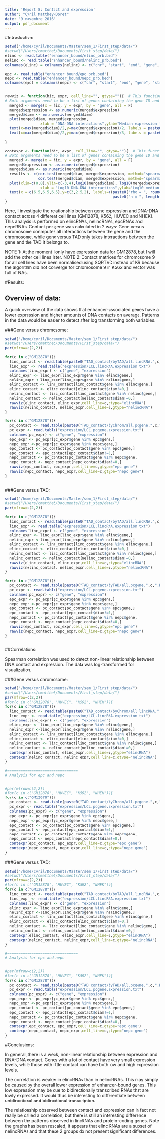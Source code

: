```yaml
---
title: 'Report 8: Contact and expression'
author: "Cyril Matthey-Doret"
date: "9 novembre 2016"
output: pdf_document
---
```


#Introduction: 

```r
setwd("/home/cyril/Documents/Master/sem_1/First_step/data/")
#setwd("/Users/cmatthe5/Documents/First_step/data/")
elinc <- read.table("enhancer_bound/elinc_prb.bed")
nelinc <- read.table("enhancer_bound/nelinc_prb.bed")
colnames(elinc) = colnames(nelinc) <- c("chr", "start", "end", "gene", "strand")

epc <- read.table("enhancer_bound/epc_prb.bed")
nepc <- read.table("enhancer_bound/nepc_prb.bed")
colnames(epc) = colnames(nepc) <- c("chr", "start", "end", "gene", "strand")


rawviz <- function(hic, expr, cell_line="", gtype=""){  # This function computes the correlation between expression and DNA contacts for a set of genes.
# Both arguments need to be a list of genes containing the gene ID and its median expression level/amount of DNA-DNA contact.
  merged <- merge(x = hic, y = expr, by = "gene", all = F)
  merged$expression <- as.numeric(merged$expression)
  merged$diam <- as.numeric(merged$diam)
  plot(merged$diam, merged$expression, 
                xlab = "DNA-DNA interactions",ylab="Median expression levels", main=paste(cell_line,gtype,sep=": "),pch=".")
  text(x=max(merged$diam)/2,y=max(merged$expression)/2, labels = paste0("Median expression: ", round(median(merged$expression),3)))
  text(x=max(merged$diam)/2,y=max(merged$expression)/3, labels = paste0("Median interactions: ", round(median(merged$diam),3)))
  
}

contexpr <- function(hic, expr, cell_line="", gtype=""){  # This function computes the correlation between expression and DNA contacts for a set of genes.
# Both arguments need to be a list of genes containing the gene ID and its median expression level/amount of DNA-DNA contact.
  merged <- merge(x = hic, y = expr, by = "gene", all = F)
  merged$expression <- as.numeric(merged$expression)
  merged$diam <- as.numeric(merged$diam)
  results <- c(cor.test(merged$diam, merged$expression, method="spearman")$estimate, 
               cor.test(merged$diam, merged$expression, method="spearman")$p.value)
  plot(xlim=c(0,8),ylim=c(-3,4),log10(merged$diam), log10(merged$expression), pch=".", 
                xlab = "Log10 DNA-DNA interactions",ylab="Log10 median expression levels", main=paste(cell_line,gtype,sep=": "))
  text(x = c(6.5,6.5,6.5),y=c(3,2.5,2), labels=c(paste0("rho = ", round(results[1],3)), paste0("p-value = ", round(results[2],3)),
                                                 paste0("n = ", length(merged$diam))))
}


```

Here, I investigate the relationship between gene expression and DNA-DNA contact across 4 different cell lines (GM12878, K562, HUVEC and NHEK). This analysis is performed on elincRNAs, nelincRNAs, epcRNAs and nepcRNAs. Contact per gene was calculated in 2 ways: Gene versus chromosome conmputes all interactions between the gene and the chromosome, while gene versus TAD only takes interactions between the gene and the TAD it belongs to.

NOTE 1: At the moment I only have expression data for GM12878, but I will add the other cell lines later.
NOTE 2: Contact matrices for chromosome 9 for all cell lines have been normalised using SQRTVC instead of KR because the algorithm did not converge for chromosome 9 in K562 and vector was full of NAs.


#Results: 

## Overview of data:


A quick overview of the data shows that enhancer-associated genes have a lower expression and higher amounts of DNA contacts on average. Patterns in the data would be easier to detect after log transforming both variables.

###Gene versus chromosome:

```r

setwd("/home/cyril/Documents/Master/sem_1/First_step/data/")
#setwd("/Users/cmatthe5/Documents/First_step/data/")
par(mfrow=c(2,2))

for(c in c("GM12878")){
  linc_contact <- read.table(paste0("TAD_contact/byTAD/all.lincRNA.",c,".HiC.contact.txt"), header=T)
  linc_expr <- read.table("expression/LCL.lincRNA.expression.txt")
  colnames(linc_expr) <- c("gene", "expression")
  elinc_expr <- linc_expr[linc_expr$gene %in% elinc$gene,]
  nelinc_expr <-linc_expr[linc_expr$gene %in% nelinc$gene,]
  elinc_contact <- linc_contact[linc_contact$gene %in% elinc$gene,]
  elinc_contact <- elinc_contact[elinc_contact$diam!=0,]
  nelinc_contact <- linc_contact[linc_contact$gene %in% nelinc$gene,]
  nelinc_contact <- nelinc_contact[nelinc_contact$diam!=0,]
  rawviz(elinc_contact, elinc_expr,cell_line=c,gtype="elincRNA")
  rawviz(nelinc_contact, nelinc_expr,cell_line=c,gtype="nelincRNA")
}

for(c in c("GM12878")){
  pc_contact <- read.table(paste0("TAD_contact/byChrom/all.pcgene.",c,".HiC.contact.txt"), header=T)
  pc_expr <- read.table("expression/LCL.pcgene.expression.txt")
  colnames(pc_expr) <- c("gene", "expression")
  epc_expr <- pc_expr[pc_expr$gene %in% epc$gene,]
  nepc_expr <-pc_expr[pc_expr$gene %in% nepc$gene,]
  epc_contact <- pc_contact[pc_contact$gene %in% epc$gene,]
  epc_contact <- epc_contact[epc_contact$diam!=0,]
  nepc_contact <- pc_contact[pc_contact$gene %in% nepc$gene,]
  nepc_contact <- nepc_contact[nepc_contact$diam!=0,]
  rawviz(epc_contact, epc_expr,cell_line=c,gtype="epc gene")
  rawviz(nepc_contact, nepc_expr,cell_line=c,gtype="nepc gene")
}



```

###Gene versus TAD:

```r


setwd("/home/cyril/Documents/Master/sem_1/First_step/data/")
#setwd("/Users/cmatthe5/Documents/First_step/data/")
par(mfrow=c(2,2))

for(c in c("GM12878")){
  linc_contact <- read.table(paste0("TAD_contact/byTAD/all.lincRNA.",c,".HiC.contact.txt"), header=T)
  linc_expr <- read.table("expression/LCL.lincRNA.expression.txt")
  colnames(linc_expr) <- c("gene", "expression")
  elinc_expr <- linc_expr[linc_expr$gene %in% elinc$gene,]
  nelinc_expr <-linc_expr[linc_expr$gene %in% nelinc$gene,]
  elinc_contact <- linc_contact[linc_contact$gene %in% elinc$gene,]
  elinc_contact <- elinc_contact[elinc_contact$diam!=0,]
  nelinc_contact <- linc_contact[linc_contact$gene %in% nelinc$gene,]
  nelinc_contact <- nelinc_contact[nelinc_contact$diam!=0,]
  rawviz(elinc_contact, elinc_expr,cell_line=c,gtype="elincRNA")
  rawviz(nelinc_contact, nelinc_expr,cell_line=c,gtype="nelincRNA")
}

for(c in c("GM12878")){
  pc_contact <- read.table(paste0("TAD_contact/byTAD/all.pcgene.",c,".HiC.contact.txt"), header=T)
  pc_expr <- read.table("expression/LCL.pcgene.expression.txt")
  colnames(pc_expr) <- c("gene", "expression")
  epc_expr <- pc_expr[pc_expr$gene %in% epc$gene,]
  nepc_expr <-pc_expr[pc_expr$gene %in% nepc$gene,]
  epc_contact <- pc_contact[pc_contact$gene %in% epc$gene,]
  epc_contact <- epc_contact[epc_contact$diam!=0,]
  nepc_contact <- pc_contact[pc_contact$gene %in% nepc$gene,]
  nepc_contact <- nepc_contact[nepc_contact$diam!=0,]
  rawviz(epc_contact, epc_expr,cell_line=c,gtype="epc gene")
  rawviz(nepc_contact, nepc_expr,cell_line=c,gtype="nepc gene")
}



```

##Correlations:

Spearman correlation was used to detect non-linear relationship between DNA contact and expression. The data was log-transformed for visualization.

###Gene versus chromosome:

```r

setwd("/home/cyril/Documents/Master/sem_1/First_step/data/")
#setwd("/Users/cmatthe5/Documents/First_step/data/")
par(mfrow=c(2,2))
#for(c in c("GM12878", "HUVEC", "K562", "NHEK")){
for(c in c("GM12878")){
  linc_contact <- read.table(paste0("TAD_contact/byChrom/all.lincRNA.",c,".HiC.contact.txt"), header=T)
  linc_expr <- read.table("expression/LCL.lincRNA.expression.txt")
  colnames(linc_expr) <- c("gene", "expression")
  elinc_expr <- linc_expr[linc_expr$gene %in% elinc$gene,]
  nelinc_expr <-linc_expr[linc_expr$gene %in% nelinc$gene,]
  elinc_contact <- linc_contact[linc_contact$gene %in% elinc$gene,]
  elinc_contact <- elinc_contact[elinc_contact$diam!=0,]
  nelinc_contact <- linc_contact[linc_contact$gene %in% nelinc$gene,]
  nelinc_contact <- nelinc_contact[nelinc_contact$diam!=0,]
  contexpr(elinc_contact, elinc_expr,cell_line=c,gtype="elincRNA")
  contexpr(nelinc_contact, nelinc_expr,cell_line=c,gtype="nelincRNA")
}

#================================
# Analysis for epc and nepc


#par(mfrow=c(2,2))
#for(c in c("GM12878", "HUVEC", "K562", "NHEK")){
for(c in c("GM12878")){
  pc_contact <- read.table(paste0("TAD_contact/byChrom/all.pcgene.",c,".HiC.contact.txt"), header=T)
  pc_expr <- read.table("expression/LCL.pcgene.expression.txt")
  colnames(pc_expr) <- c("gene", "expression")
  epc_expr <- pc_expr[pc_expr$gene %in% epc$gene,]
  nepc_expr <-pc_expr[pc_expr$gene %in% nepc$gene,]
  epc_contact <- pc_contact[pc_contact$gene %in% epc$gene,]
  epc_contact <- epc_contact[epc_contact$diam!=0,]
  nepc_contact <- pc_contact[pc_contact$gene %in% nepc$gene,]
  nepc_contact <- nepc_contact[nepc_contact$diam!=0,]
  contexpr(epc_contact, epc_expr,cell_line=c,gtype="epc gene")
  contexpr(nepc_contact, nepc_expr,cell_line=c,gtype="nepc gene")
}


```

###Gene versus TAD:

```r

setwd("/home/cyril/Documents/Master/sem_1/First_step/data/")
#setwd("/Users/cmatthe5/Documents/First_step/data/")
par(mfrow=c(2,2))
#for(c in c("GM12878", "HUVEC", "K562", "NHEK")){
for(c in c("GM12878")){
  linc_contact <- read.table(paste0("TAD_contact/byTAD/all.lincRNA.",c,".HiC.contact.txt"), header=T)
  linc_expr <- read.table("expression/LCL.lincRNA.expression.txt")
  colnames(linc_expr) <- c("gene", "expression")
  elinc_expr <- linc_expr[linc_expr$gene %in% elinc$gene,]
  nelinc_expr <-linc_expr[linc_expr$gene %in% nelinc$gene,]
  elinc_contact <- linc_contact[linc_contact$gene %in% elinc$gene,]
  elinc_contact <- elinc_contact[elinc_contact$diam!=0,]
  nelinc_contact <- linc_contact[linc_contact$gene %in% nelinc$gene,]
  nelinc_contact <- nelinc_contact[nelinc_contact$diam!=0,]
  contexpr(elinc_contact, elinc_expr,cell_line=c,gtype="elincRNA")
  contexpr(nelinc_contact, nelinc_expr,cell_line=c,gtype="nelincRNA")
}

#================================
# Analysis for epc and nepc


#par(mfrow=c(2,2))
#for(c in c("GM12878", "HUVEC", "K562", "NHEK")){
for(c in c("GM12878")){
  pc_contact <- read.table(paste0("TAD_contact/byTAD/all.pcgene.",c,".HiC.contact.txt"), header=T)
  pc_expr <- read.table("expression/LCL.pcgene.expression.txt")
  colnames(pc_expr) <- c("gene", "expression")
  epc_expr <- pc_expr[pc_expr$gene %in% epc$gene,]
  nepc_expr <-pc_expr[pc_expr$gene %in% nepc$gene,]
  epc_contact <- pc_contact[pc_contact$gene %in% epc$gene,]
  epc_contact <- epc_contact[epc_contact$diam!=0,]
  nepc_contact <- pc_contact[pc_contact$gene %in% nepc$gene,]
  nepc_contact <- nepc_contact[nepc_contact$diam!=0,]
  contexpr(epc_contact, epc_expr,cell_line=c,gtype="epc gene")
  contexpr(nepc_contact, nepc_expr,cell_line=c,gtype="nepc gene")
}


```

#Conclusions: 

In general, there is a weak, non-linear relationship between expression and DNA-DNA contact. Genes with a lot of contact have very small expression levels, while those with little contact can have both low and high expression levels.

The correlation is weaker in elincRNAs than in nelincRNAs. This may simply be caused by the overall lower expression of enhancer-bound genes.
This low expression may be due to bidirectionally transcribed RNAs that are lowly expressed. It would thus be interesting to differentiate between unidirectional and bidirectional transcription.

The relationship observed between contact and expression can in fact not really be called a correlation, but there is still an interesting difference between the patterns observed in lincRNAs and protein-coding genes. Note the graphs has been rescaled, it appears that elinc RNAs are a subset of nelincRNAs and that these 2 groups do not present significant differences.
